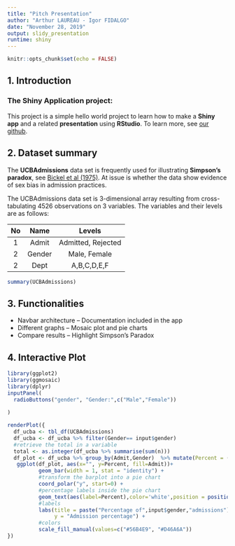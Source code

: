 ```yaml
---
title: "Pitch Presentation"
author: "Arthur LAUREAU - Igor FIDALGO"
date: "November 28, 2019"
output: slidy_presentation
runtime: shiny
---
```


```r
knitr::opts_chunk$set(echo = FALSE)
```

## 1. Introduction

### **The Shiny Application project**:

This project is a simple hello world project to learn how to make a **Shiny app** and a related **presentation** using **RStudio**.
To learn more, see [our github](https://github.com/Igzs/R_shiny_pres).  

## 2. Dataset summary

The **UCBAdmissions** data set is frequently used for illustrating **Simpson's paradox**, see [Bickel et al (1975)](http://www.jstor.org/stable/1739581). At issue is whether the data show evidence of sex bias in admission practices.  

The UCBAdmissions data set is 3-dimensional array resulting from cross-tabulating 4526 observations on 3 variables. The variables and their levels are as follows: 

| No   |  Name  |       Levels       |
|:----:|:------:|:------------------:|
|   1  |  Admit | Admitted, Rejected |
|   2  | Gender |    Male, Female    |
|   2  |  Dept  |     A,B,C,D,E,F    |
  
  
```r
summary(UCBAdmissions)
```

## 3. Functionalities

- Navbar architecture
-- Documentation included in the app
- Different graphs 
-- Mosaic plot and pie charts
- Compare results
-- Highlight Simpson's Paradox

## 4. Interactive Plot

```r
library(ggplot2)
library(ggmosaic)
library(dplyr)
inputPanel(
  radioButtons("gender", "Gender:",c("Male","Female"))
  
)

renderPlot({
  df_ucba <- tbl_df(UCBAdmissions)
  df_ucba <- df_ucba %>% filter(Gender== input$gender)
  #retrieve the total in a variable
  total <- as.integer(df_ucba %>% summarise(sum(n)))
  df_plot <- df_ucba %>% group_by(Admit,Gender)  %>% mutate(Percent = (n/total)*100) %>% summarise(Percent = sum(Percent))
   ggplot(df_plot, aes(x="", y=Percent, fill=Admit))+
          geom_bar(width = 1, stat = "identity") + 
          #transform the barplot into a pie chart
          coord_polar("y", start=0) + 
          #percentage labels inside the pie chart
          geom_text(aes(label=Percent),color='white',position = position_stack(vjust = 0.5)) + 
          #labels
          labs(title = paste("Percentage of",input$gender,"admissions"),
               y = "Admission percentage") +
          #colors
          scale_fill_manual(values=c("#56B4E9", "#D46A6A"))
})
```